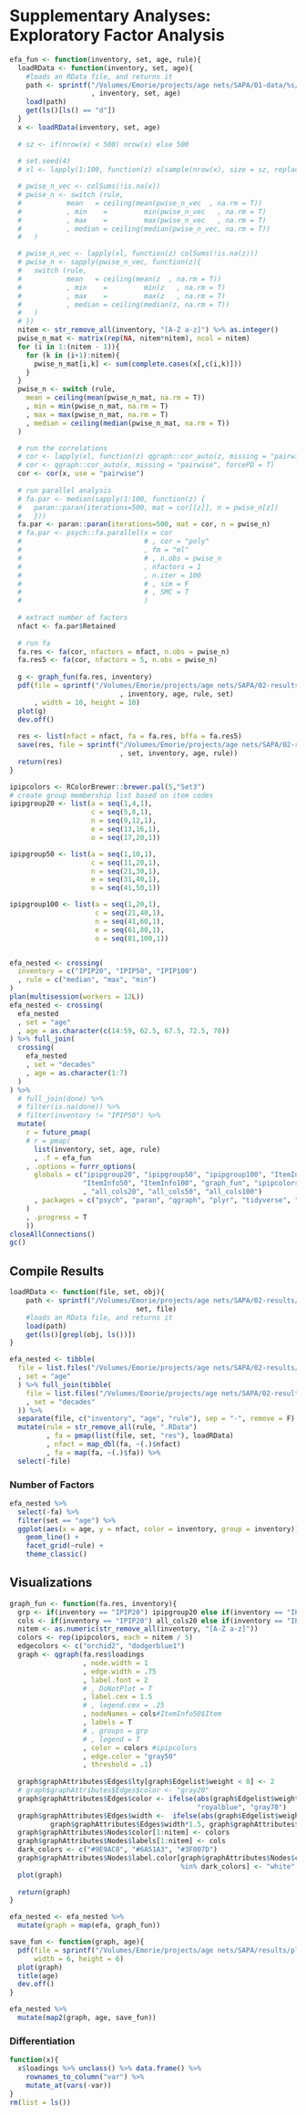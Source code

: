 # Supplementary Analyses: Exploratory Factor Analysis {#efa}  

```r
efa_fun <- function(inventory, set, age, rule){
  loadRData <- function(inventory, set, age){
    #loads an RData file, and returns it
    path <- sprintf("/Volumes/Emorie/projects/age nets/SAPA/01-data/%s/%s/%s.RData"
                    , inventory, set, age)
    load(path)
    get(ls()[ls() == "d"])
  }
  x <- loadRData(inventory, set, age)
  
  # sz <- if(nrow(x) < 500) nrow(x) else 500
  
  # set.seed(4)
  # xl <- lapply(1:100, function(z) x[sample(nrow(x), size = sz, replace = F),])

  # pwise_n_vec <- colSums(!is.na(x))
  # pwise_n <- switch (rule,
  #           mean   = ceiling(mean(pwise_n_vec  , na.rm = T))
  #           , min    =         min(pwise_n_vec   , na.rm = T)
  #           , max    =         max(pwise_n_vec   , na.rm = T)
  #           , median = ceiling(median(pwise_n_vec, na.rm = T))
  #   )

  # pwise_n_vec <- lapply(xl, function(z) colSums(!is.na(z)))
  # pwise_n <- sapply(pwise_n_vec, function(z){
  #   switch (rule,
  #           mean   = ceiling(mean(z  , na.rm = T))
  #           , min    =         min(z   , na.rm = T)
  #           , max    =         max(z   , na.rm = T)
  #           , median = ceiling(median(z, na.rm = T))
  #   )
  # })
  nitem <- str_remove_all(inventory, "[A-Z a-z]") %>% as.integer()
  pwise_n_mat <- matrix(rep(NA, nitem*nitem), ncol = nitem)
  for (i in 1:(nitem - 1)){
    for (k in (i+1):nitem){
      pwise_n_mat[i,k] <- sum(complete.cases(x[,c(i,k)]))
    }
  }
  pwise_n <- switch (rule,
    mean = ceiling(mean(pwise_n_mat, na.rm = T))
    , min = min(pwise_n_mat, na.rm = T)
    , max = max(pwise_n_mat, na.rm = T)
    , median = ceiling(median(pwise_n_mat, na.rm = T))
  )

  # run the correlations
  # cor <- lapply(xl, function(z) qgraph::cor_auto(z, missing = "pairwise", forcePD = T))
  # cor <- qgraph::cor_auto(x, missing = "pairwise", forcePD = T)
  cor <- cor(x, use = "pairwise")
  
  # run parallel analysis
  # fa.par <- median(sapply(1:100, function(z) {
  #   paran::paran(iterations=500, mat = cor[[z]], n = pwise_n[z])
  #   }))
  fa.par <- paran::paran(iterations=500, mat = cor, n = pwise_n)
  # fa.par <- psych::fa.parallel(x = cor
  #                              # , cor = "poly"
  #                              , fm = "ml"
  #                              # , n.obs = pwise_n
  #                              , nfactors = 1
  #                              , n.iter = 100
  #                              # , sim = F
  #                              # , SMC = T
  #                              )
  
  # extract number of factors
  nfact <- fa.par$Retained
  
  # run fa
  fa.res <- fa(cor, nfactors = nfact, n.obs = pwise_n)
  fa.res5 <- fa(cor, nfactors = 5, n.obs = pwise_n)
  
  g <- graph_fun(fa.res, inventory)
  pdf(file = sprintf("/Volumes/Emorie/projects/age nets/SAPA/02-results/01-plots/08-efa/%s-%s-%s-%s.pdf"
                           , inventory, age, rule, set)
      , width = 10, height = 10)
  plot(g)
  dev.off()
  
  res <- list(nfact = nfact, fa = fa.res, bffa = fa.res5)
  save(res, file = sprintf("/Volumes/Emorie/projects/age nets/SAPA/02-results/efa-%s/%s-%s-%s.RData"
                           , set, inventory, age, rule))
  return(res)
}

ipipcolors <- RColorBrewer::brewer.pal(5,"Set3")
# create group membership list based on item codes
ipipgroup20 <- list(a = seq(1,4,1),
                    c = seq(5,8,1),
                    n = seq(9,12,1),
                    e = seq(13,16,1),
                    o = seq(17,20,1)) 

ipipgroup50 <- list(a = seq(1,10,1),
                    c = seq(11,20,1),
                    n = seq(21,30,1),
                    e = seq(31,40,1),
                    o = seq(41,50,1)) 

ipipgroup100 <- list(a = seq(1,20,1),
                     c = seq(21,40,1),
                     n = seq(41,60,1),
                     e = seq(61,80,1),
                     o = seq(81,100,1))


efa_nested <- crossing(
  inventory = c("IPIP20", "IPIP50", "IPIP100")
  , rule = c("median", "max", "min")
)
plan(multisession(workers = 12L))
efa_nested <- crossing(
  efa_nested
  , set = "age"
  , age = as.character(c(14:59, 62.5, 67.5, 72.5, 78))
) %>% full_join(
  crossing(
    efa_nested
    , set = "decades"
    , age = as.character(1:7)
  )
) %>%
  # full_join(done) %>%
  # filter(is.na(done)) %>%
  # filter(inventory != "IPIP50") %>%
  mutate(
    r = future_pmap(
    # r = pmap(
      list(inventory, set, age, rule)
      , .f = efa_fun
    , .options = furrr_options(
      globals = c("ipipgroup20", "ipipgroup50", "ipipgroup100", "ItemInfo20", 
                  "ItemInfo50", "ItemInfo100", "graph_fun", "ipipcolors"
                  , "all_cols20", "all_cols50", "all_cols100")
      , packages = c("psych", "paran", "qgraph", "plyr", "tidyverse", "RColorBrewer")
    )
    , .progress = T
    ))
closeAllConnections()
gc()
```

## Compile Results  
```r
loadRData <- function(file, set, obj){
    path <- sprintf("/Volumes/Emorie/projects/age nets/SAPA/02-results/efa-%s/%s",
                               set, file)
    #loads an RData file, and returns it
    load(path)
    get(ls()[grepl(obj, ls())])
}

efa_nested <- tibble(
  file = list.files("/Volumes/Emorie/projects/age nets/SAPA/02-results/efa-age")
  , set = "age"
  ) %>% full_join(tibble(
    file = list.files("/Volumes/Emorie/projects/age nets/SAPA/02-results/efa-decades")
    , set = "decades"
  )) %>%
  separate(file, c("inventory", "age", "rule"), sep = "-", remove = F) %>%
  mutate(rule = str_remove_all(rule, ".RData")
         , fa = pmap(list(file, set, "res"), loadRData)
         , nfact = map_dbl(fa, ~(.)$nfact)
         , fa = map(fa, ~(.)$fa)) %>%
  select(-file)
```

### Number of Factors  
```r
efa_nested %>%
  select(-fa) %>%
  filter(set == "age") %>%
  ggplot(aes(x = age, y = nfact, color = inventory, group = inventory)) + 
    geom_line() + 
    facet_grid(~rule) + 
    theme_classic()
```



## Visualizations  
```r
graph_fun <- function(fa.res, inventory){
  grp <- if(inventory == "IPIP20") ipipgroup20 else if(inventory == "IPIP50") ipipgroup50 else ipipgroup100
  cols <- if(inventory == "IPIP20") all_cols20 else if(inventory == "IPIP50") all_cols50 else all_cols100
  nitem <- as.numeric(str_remove_all(inventory, "[A-Z a-z]"))
  colors <- rep(ipipcolors, each = nitem / 5)
  edgecolors <- c("orchid2", "dodgerblue1")
  graph <- qgraph(fa.res$loadings
                  , node.width = 1
                  , edge.width = .75
                  , label.font = 2
                  # , DoNotPlot = T
                  , label.cex = 1.5
                  # , legend.cex = .25
                  , nodeNames = cols#ItemInfo50$Item
                  , labels = T
                  # , groups = grp
                  # , legend = T
                  , color = colors #ipipcolors
                  , edge.color = "gray50"
                  , threshold = .1)
  
  graph$graphAttributes$Edges$lty[graph$Edgelist$weight < 0] <- 2
  # graph$graphAttributes$Edges$color <- "gray20"
  graph$graphAttributes$Edges$color <- ifelse(abs(graph$Edgelist$weight) > .4,
                                              "royalblue", "gray70")
  graph$graphAttributes$Edges$width <-  ifelse(abs(graph$Edgelist$weight) > .4,
          graph$graphAttributes$Edges$width*1.5, graph$graphAttributes$Edges$width)
  graph$graphAttributes$Nodes$color[1:nitem] <- colors
  graph$graphAttributes$Nodes$labels[1:nitem] <- cols
  dark_colors <- c("#9E9AC8", "#6A51A3", "#3F007D")
  graph$graphAttributes$Nodes$label.color[graph$graphAttributes$Nodes$color 
                                          %in% dark_colors] <- "white"
  plot(graph)
  
  return(graph)
}

efa_nested <- efa_nested %>%
  mutate(graph = map(efa, graph_fun))

save_fun <- function(graph, age){
  pdf(file = sprintf("/Volumes/Emorie/projects/age nets/SAPA/results/plots/efa/efa_%s.pdf", age), 
      width = 6, height = 6)
  plot(graph)
  title(age)
  dev.off()
}

efa_nested %>%
  mutate(map2(graph, age, save_fun))
```

### Differentiation  
```r
function(x){
  x$loadings %>% unclass() %>% data.frame() %>%
    rownames_to_column("var") %>%
    mutate_at(vars(-var))
}
rm(list = ls())
```



